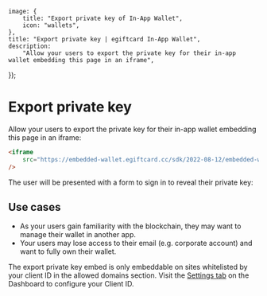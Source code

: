 
	image: {
		title: "Export private key of In-App Wallet",
		icon: "wallets",
	},
	title: "Export private key | egiftcard In-App Wallet",
	description:
		"Allow your users to export the private key for their in-app wallet embedding this page in an iframe",
});

# Export private key

Allow your users to export the private key for their in-app wallet embedding this page in an iframe:

```html
<iframe
	src="https://embedded-wallet.egiftcard.cc/sdk/2022-08-12/embedded-wallet/export?clientId=CLIENT_ID"
/>
```

The user will be presented with a form to sign in to reveal their private key:

<DocImage src={ExportKey} className="max-w-[550px]" />

## Use cases

- As your users gain familiarity with the blockchain, they may want to manage their wallet in another app.
- Your users may lose access to their email (e.g. corporate account) and want to fully own their wallet.

<Callout title="Note" variant="info">

The export private key embed is only embeddable on sites whitelisted by your client ID in the allowed domains section. Visit the [Settings tab](https://egiftcard.cc/dashboard/settings) on the Dashboard to configure your Client ID.

</Callout>

